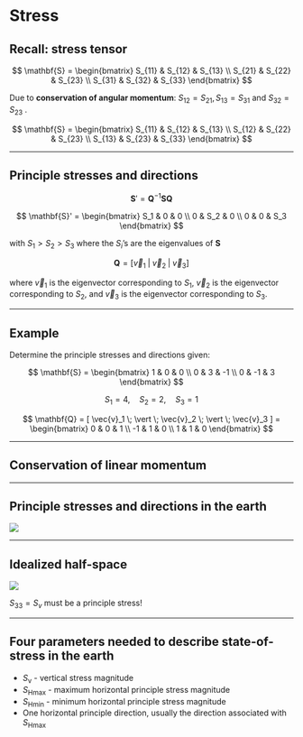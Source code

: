 # Stress

## Recall: stress tensor

$$
\mathbf{S} =
\begin{bmatrix}
S_{11} & S_{12} & S_{13} \\
S_{21} & S_{22} & S_{23} \\
S_{31} & S_{32} & S_{33}
\end{bmatrix}
$$

::: {.fragment}
Due to **conservation of angular momentum**: $S_{12} = S_{21}, S_{13} = S_{31}$ and $S_{32} = S_{23}$ .
:::

::: {.fragment}
$$
\mathbf{S} =
\begin{bmatrix}
S_{11} & S_{12} & S_{13} \\
S_{12} & S_{22} & S_{23} \\
S_{13} & S_{23} & S_{33}
\end{bmatrix}
$$
:::

---

## Principle stresses and directions {.smaller}

$$\mathbf{S}' = \mathbf{Q}^{-1} \mathbf{S Q}$$

::: {.fragment}
$$
\mathbf{S}' = 
\begin{bmatrix}
S_1 & 0 & 0 \\
0 & S_2 & 0 \\
0 & 0 & S_3
\end{bmatrix}
$$

with $S_1 \gt S_2 \gt S_3$ where the $S_i$'s are the eigenvalues of $\mathbf{S}$ 
:::

::: {.fragment}
$$
\mathbf{Q} = [ \vec{v}_1 \; \vert \; \vec{v}_2 \; \vert \; \vec{v}_3 ]
$$

where $\vec{v}_1$ is the eigenvector corresponding to $S_1$, $\vec{v}_2$ is the eigenvector corresponding to $S_2$, and $\vec{v}_3$ is the eigenvector corresponding to $S_3$.
:::

---

## Example

Determine the principle stresses and directions given:

$$
\mathbf{S} = 
\begin{bmatrix}
1 & 0 & 0 \\
0 & 3 & -1 \\
0 & -1 & 3
\end{bmatrix}
$$

::: {.fragment}
$$
S_1 = 4, \quad S_2 = 2, \quad S_3 = 1
$$
:::

::: {.fragment}
$$
\mathbf{Q} = [ \vec{v}_1 \; \vert \; \vec{v}_2 \; \vert \; \vec{v}_3 ] =
\begin{bmatrix}
0 & 0 & 1 \\
-1 & 1 & 0 \\
1 & 1 & 0
\end{bmatrix}
$$
:::

---

## Conservation of linear momentum

\begin{align}
\rho \frac{\partial^2 u_1}{\partial t^2} &= \frac{\partial S_{11}}{\partial x_1} + \frac{\partial S_{12}}{\partial x_2} + \frac{\partial S_{13}}{\partial x_3} + \rho b_1 \\
\rho \frac{\partial^2 u_2}{\partial t^2} &= \frac{\partial S_{12}}{\partial x_1} + \frac{\partial S_{22}}{\partial x_2} + \frac{\partial S_{23}}{\partial x_3} + \rho b_2 \\
\rho \frac{\partial^2 u_1}{\partial t^2} &= \frac{\partial S_{13}}{\partial x_1} + \frac{\partial S_{23}}{\partial x_2} + \frac{\partial S_{33}}{\partial x_3} + \rho b_3
\end{align}

---

## Principle stresses and directions in the earth

![](img/Lecture5-PrincipleStressAndDirectionsInEarth_13_0.png){fig-align="center"}

---

## Idealized half-space

![](img/Lecture5-PrincipleStressAndDirectionsInEarth_16_0.png)


::: {.fragment}
$S_{33} = S_v$ must be a principle stress!
:::

---

## Four parameters needed to describe state-of-stress in the earth

::: {.incremental}
- $S_\mbox{v}$ - vertical stress magnitude
- $S_{\mbox{Hmax}}$ - maximum horizontal principle stress magnitude
- $S_\mbox{Hmin}$ - minimum horizontal principle stress magnitude
- One horizontal principle direction, usually the direction associated with $S_\mbox{Hmax}$
:::
